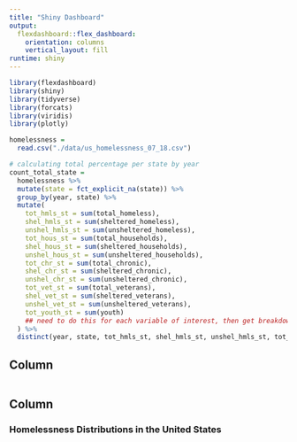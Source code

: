 ```yaml
---
title: "Shiny Dashboard"
output: 
  flexdashboard::flex_dashboard:
    orientation: columns
    vertical_layout: fill
runtime: shiny
---
```


```r
library(flexdashboard)
library(shiny)
library(tidyverse)
library(forcats)
library(viridis)
library(plotly)
```

```r
homelessness = 
  read.csv("./data/us_homelessness_07_18.csv")
```

```r
# calculating total percentage per state by year
count_total_state = 
  homelessness %>% 
  mutate(state = fct_explicit_na(state)) %>% 
  group_by(year, state) %>% 
  mutate(
    tot_hmls_st = sum(total_homeless),
    shel_hmls_st = sum(sheltered_homeless),
    unshel_hmls_st = sum(unsheltered_homeless),
    tot_hous_st = sum(total_households),
    shel_hous_st = sum(sheltered_households),
    unshel_hous_st = sum(unsheltered_households),
    tot_chr_st = sum(total_chronic),
    shel_chr_st = sum(sheltered_chronic),
    unshel_chr_st = sum(unsheltered_chronic),
    tot_vet_st = sum(total_veterans),
    shel_vet_st = sum(sheltered_veterans),
    unshel_vet_st = sum(unsheltered_veterans),
    tot_youth_st = sum(youth)
    ## need to do this for each variable of interest, then get breakdown of other variables based on state's overall percentage
  ) %>%
  distinct(year, state, tot_hmls_st, shel_hmls_st, unshel_hmls_st, tot_hous_st, shel_hous_st, unshel_hous_st, tot_chr_st, shel_chr_st, unshel_chr_st, tot_vet_st, shel_vet_st, unshel_vet_st, tot_youth_st)
```

Column {.sidebar}
-----------------------------------------------------------------------

```r

```

Column {data-width=1000}
-----------------------------------------------------------------------

### Homelessness Distributions in the United States

```r

```


